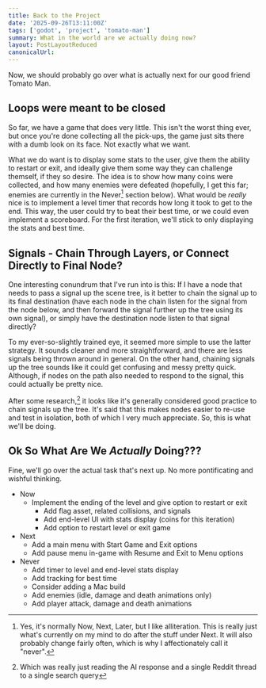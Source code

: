 ```yaml
---
title: Back to the Project
date: '2025-09-26T13:11:00Z'
tags: ['godot', 'project', 'tomato-man']
summary: What in the world are we actually doing now?
layout: PostLayoutReduced
canonicalUrl:
---
```


Now, we should probably go over what is actually next for our good friend Tomato Man.

<TOCInline toc={props.toc} asDisclosure collapse toHeading={3} />

## Loops were meant to be closed

So far, we have a game that does very little. This isn't the worst thing ever, but once you're done collecting all the
pick-ups, the game just sits there with a dumb look on its face. Not exactly what we want.

What we do want is to display some stats to the user, give them the ability to restart or exit, and ideally give them some way
they can challenge themself, if they so desire. The idea is to show how many coins were collected, and how many enemies were
defeated (hopefully, I get this far; enemies are currently in the Never[^1] section below). What would be _really_ nice is
to implement a level timer that records how long it took to get to the end. This way, the user could try to beat their best
time, or we could even implement a scoreboard. For the first iteration, we'll stick to only displaying the stats and best time.

## Signals - Chain Through Layers, or Connect Directly to Final Node?

One interesting conundrum that I've run into is this: If I have a node that needs to pass a signal up the scene tree, is it
better to chain the signal up to its final destination (have each node in the chain listen for the signal from the node
below, and then forward the signal further up the tree using its own signal), or simply have the destination node listen to
that signal directly?

To my ever-so-slightly trained eye, it seemed more simple to use the latter strategy. It sounds cleaner and more
straightforward, and there are less signals being thrown around in general. On the other hand, chaining signals up the tree
sounds like it could get confusing and messy pretty quick. Although, if nodes on the path also needed to respond to the
signal, this could actually be pretty nice.

After some research,[^2] it looks like it's generally considered good practice to chain signals up the tree. It's said that
this makes nodes easier to re-use and test in isolation, both of which I very much appreciate. So, this is what we'll be
doing.

## Ok So What Are We _Actually_ Doing???

Fine, we'll go over the actual task that's next up. No more pontificating and wishful thinking.

- Now
  - Implement the ending of the level and give option to restart or exit
    - Add flag asset, related collisions, and signals
    - Add end-level UI with stats display (coins for this iteration)
    - Add option to restart level or exit game
- Next
  - Add a main menu with Start Game and Exit options
  - Add pause menu in-game with Resume and Exit to Menu options
- Never
  - Add timer to level and end-level stats display
  - Add tracking for best time
  - Consider adding a Mac build
  - Add enemies (idle, damage and death animations only)
  - Add player attack, damage and death animations

[^1]:
    Yes, it's normally Now, Next, Later, but I like alliteration. This is really just what's currently on my mind to do
    after the stuff under Next. It will also probably change fairly often, which is why I affectionately call it "never".

[^2]: Which was really just reading the AI response and a single Reddit thread to a single search query
